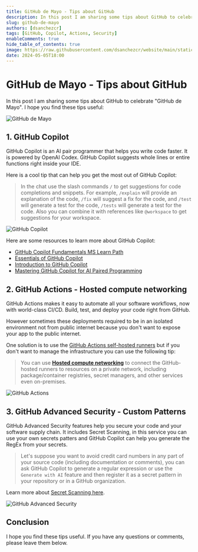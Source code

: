 ```yaml
---
title: GitHub de Mayo - Tips about GitHub
description: In this post I am sharing some tips about GitHub to celebrate "GitHub de Mayo".
slug: github-de-mayo
authors: [dsanchezcr]
tags: [GitHub, Copilot, Actions, Security]
enableComments: true
hide_table_of_contents: true
image: https://raw.githubusercontent.com/dsanchezcr/website/main/static/img/GitHubdeMayo.png
date: 2024-05-05T18:00
---
```


# GitHub de Mayo - Tips about GitHub

In this post I am sharing some tips about GitHub to celebrate "GitHub de Mayo". I hope you find these tips useful:

<!--truncate-->

![GitHub de Mayo](../static/img/GitHubdeMayo.png)

## 1. GitHub Copilot

GitHub Copilot is an AI pair programmer that helps you write code faster. It is powered by OpenAI Codex. GitHub Copilot suggests whole lines or entire functions right inside your IDE.

Here is a cool tip that can help you get the most out of GitHub Copilot:

> In the chat use the slash commands `/` to get suggestions for code completions and snippets. For example, `/explain` will provide an explanation of the code, `/fix` will suggest a fix for the code, and `/test` will generate a test for the code, `/tests` will generate a test for the code. 
> Also you can combine it with references like `@workspace` to get suggestions for your workspace.

![GitHub Copilot](../static/img/GitHubDeMayo/GitHubCopilotTip.jpg)

Here are some resources to learn more about GitHub Copilot:

- [GitHub Copilot Fundamentals MS Learn Path](https://learn.microsoft.com/training/paths/copilot)
- [Essentials of GitHub Copilot](https://resources.github.com/learn/pathways/copilot/essentials/essentials-of-github-copilot)
- [Introduction to GitHub Copilot](https://www.youtube.com/playlist?list=PLlrxD0HtieHgr23PS05FIncnih4dH9Na5)
- [Mastering GitHub Copilot for AI Paired Programming](https://github.com/microsoft/Mastering-GitHub-Copilot-for-Paired-Programming)

## 2. GitHub Actions - Hosted compute networking

GitHub Actions makes it easy to automate all your software workflows, now with world-class CI/CD. Build, test, and deploy your code right from GitHub.

However sometimes these deployments required to be in an isolated environment not from public internet because you don't want to expose your app to the public internet.

One solution is to use the [GitHub Actions self-hosted runners](https://docs.github.com/en/actions/hosting-your-own-runners/managing-self-hosted-runners/about-self-hosted-runners) but if you don't want to manage the infrastructure you can use the following tip:

> You can use **[Hosted compute networking](https://docs.github.com/en/actions/using-github-hosted-runners/connecting-to-a-private-network/about-private-networking-with-github-hosted-runners)** to connect the GitHub-hosted runners to resources on a private network, including package/container registries, secret managers, and other services even on-premises.

![GitHub Actions](../static/img/GitHubDeMayo/GitHubActionsVnet.jpg)

## 3. GitHub Advanced Security - Custom Patterns

GitHub Advanced Security features help you secure your code and your software supply chain. It includes Secret Scanning, in this service you can use your own secrets patters and GitHub Copilot can help you generate the RegEx from your secrets.

> Let's suppose you want to avoid credit card numbers in any part of your source code (including documentation or comments), you can ask GitHub Copilot to generate a regular expression or use the `Generate with AI` feature and then register it as a secret pattern in your repository or in a GitHub organization. 

Learn more about [Secret Scanning here](https://docs.github.com/en/code-security/secret-security/about-secret-scanning).

![GitHub Advanced Security](../static/img/GitHubDeMayo/GitHubAdvancedSecurityTip.jpg)

## Conclusion

I hope you find these tips useful. If you have any questions or comments, please leave them below.